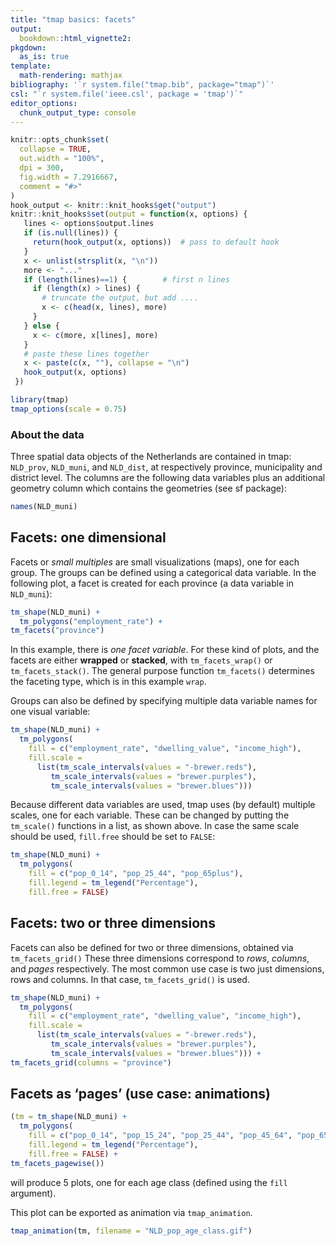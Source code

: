 ```yaml
---
title: "tmap basics: facets"
output: 
  bookdown::html_vignette2:
pkgdown:
  as_is: true
template:
  math-rendering: mathjax
bibliography: '`r system.file("tmap.bib", package="tmap")`'
csl: "`r system.file('ieee.csl', package = 'tmap')`"
editor_options: 
  chunk_output_type: console
---
```


```r
knitr::opts_chunk$set(
  collapse = TRUE,
  out.width = "100%",
  dpi = 300,
  fig.width = 7.2916667,
  comment = "#>"
)
hook_output <- knitr::knit_hooks$get("output")
knitr::knit_hooks$set(output = function(x, options) {
   lines <- options$output.lines
   if (is.null(lines)) {
     return(hook_output(x, options))  # pass to default hook
   }
   x <- unlist(strsplit(x, "\n"))
   more <- "..."
   if (length(lines)==1) {        # first n lines
     if (length(x) > lines) {
       # truncate the output, but add ....
       x <- c(head(x, lines), more)
     }
   } else {
     x <- c(more, x[lines], more)
   }
   # paste these lines together
   x <- paste(c(x, ""), collapse = "\n")
   hook_output(x, options)
 })

```


```r
library(tmap)
tmap_options(scale = 0.75)
```



### About the data

Three spatial data objects of the Netherlands are contained in tmap: `NLD_prov`, `NLD_muni`, and `NLD_dist`, at respectively province, municipality and district level. The columns are the following data variables plus an additional geometry column which contains the geometries (see sf package):

```r
names(NLD_muni)
```


## Facets: one dimensional

Facets or *small multiples* are small visualizations (maps), one for each group. 
The groups can be defined using a categorical data variable. In the following plot, a facet is created for each province (a data variable in `NLD_muni`):

```r
tm_shape(NLD_muni) +
  tm_polygons("employment_rate") +
tm_facets("province")
```

In this example, there is *one facet variable*. For these kind of plots, and the facets are either **wrapped** or **stacked**, with `tm_facets_wrap()` or `tm_facets_stack()`. The general purpose function `tm_facets()` determines the faceting type, which is in this example `wrap`.

Groups can also be defined by specifying multiple data variable names for one visual variable:

```r
tm_shape(NLD_muni) +
  tm_polygons(
  	fill = c("employment_rate", "dwelling_value", "income_high"),
  	fill.scale = 
  	  list(tm_scale_intervals(values = "-brewer.reds"),
  	  	 tm_scale_intervals(values = "brewer.purples"),
  	  	 tm_scale_intervals(values = "brewer.blues")))
```

Because different data variables are used, tmap uses (by default) multiple scales, one for each variable. These can be changed by putting the `tm_scale()` functions in a list, as shown above. In case the same scale should be used, `fill.free` should be set to `FALSE`:

```r
tm_shape(NLD_muni) +
  tm_polygons(
  	fill = c("pop_0_14", "pop_25_44", "pop_65plus"),
  	fill.legend = tm_legend("Percentage"),
  	fill.free = FALSE)
```


## Facets: two or three dimensions

Facets can also be defined for two or three dimensions, obtained via `tm_facets_grid()` These three dimensions correspond to *rows*, *columns*, and *pages* respectively. The most common use case is two just dimensions, rows and columns.
In that case, `tm_facets_grid()` is used.


```r
tm_shape(NLD_muni) +
  tm_polygons(
  	fill = c("employment_rate", "dwelling_value", "income_high"),
  	fill.scale = 
  	  list(tm_scale_intervals(values = "-brewer.reds"),
  	  	 tm_scale_intervals(values = "brewer.purples"),
  	  	 tm_scale_intervals(values = "brewer.blues"))) +
tm_facets_grid(columns = "province")
```

## Facets as 'pages' (use case: animations)

```r
(tm = tm_shape(NLD_muni) +
  tm_polygons(
  	fill = c("pop_0_14", "pop_15_24", "pop_25_44", "pop_45_64", "pop_65plus"),
  	fill.legend = tm_legend("Percentage"),
  	fill.free = FALSE) +
tm_facets_pagewise())
```

will produce 5 plots, one for each age class (defined using the `fill` argument).

This plot can be exported as animation via `tmap_animation`.

```r
tmap_animation(tm, filename = "NLD_pop_age_class.gif")
```

